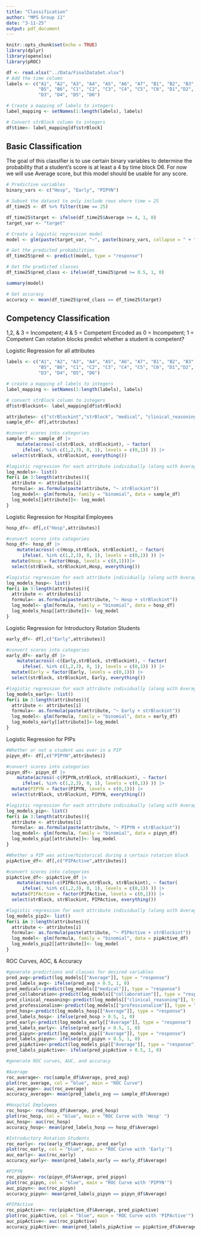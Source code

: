 ```yaml
---
title: "Classification"
author: "MPS Group 11"
date: "3-11-25"
output: pdf_document
---
```


```r
knitr::opts_chunk$set(echo = TRUE)
library(dplyr)
library(openxlsx)
library(pROC)
```

```r
df <- read.xlsx("../Data/FinalDataSet.xlsx")
# Add the time column 
labels <- c("A1", "A2", "A3", "A4", "A5", "A6", "A7", "B1", "B2", "B3", "B4", 
            "B5", "B6", "C1", "C2", "C3", "C4", "C5", "C6", "D1","D2", 
            "D3", "D4", "D5", "D6")

# Create a mapping of labels to integers
label_mapping <- setNames(1:length(labels), labels)

# Convert strBlock column to integers
df$time<- label_mapping[df$strBlock]
```

## Basic Classification

The goal of this classifier is to use certain binary variables to determine the probability that a student's score is at least a 4 by time block D6. For now we will use Average score, but this model should be usable for any score. 


```r

# Predictive variables 
binary_vars <- c("Hosp", "Early", "PIPYN")

# Subset the dataset to only include rows where time = 25
df_time25 <- df %>% filter(time == 25)

df_time25$target <- ifelse(df_time25$Average >= 4, 1, 0)
target_var <- "target"

# Create a logistic regression model
model <- glm(paste(target_var, "~", paste(binary_vars, collapse = " + ")), data = df_time25, family = "binomial")

# Get the predicted probabilities
df_time25$pred <- predict(model, type = "response")

# Get the predicted classes
df_time25$pred_class <- ifelse(df_time25$pred >= 0.5, 1, 0)

summary(model)

# Get accuracy 
accuracy <- mean(df_time25$pred_class == df_time25$target)

```
## Competency Classification

1,2, & 3 = Incompetent; 4 & 5 = Competent Encoded as 0 = Incompetent; 1 = Competent 
Can rotation blocks predict whether a student is competent?

Logistic Regression for all attributes
```r
labels <- c("A1", "A2", "A3", "A4", "A5", "A6", "A7", "B1", "B2", "B3", "B4", 
            "B5", "B6", "C1", "C2", "C3", "C4", "C5", "C6", "D1","D2", 
            "D3", "D4", "D5", "D6")

# create a mapping of labels to integers
label_mapping <- setNames(1:length(labels), labels)

# convert strBlock column to integers
df$strBlockint<- label_mapping[df$strBlock]

attributes<- c("strBlockint","strBlock", "medical", "clinical_reasoning", "professionalism", "collaboration", "patient_care", "Average", "procedural", "oral", "written")
sample_df<- df[,attributes]

#convert scores into categories
sample_df<- sample_df |>
    mutate(across(-c(strBlock, strBlockint), ~ factor(
      ifelse(. %in% c(1,2,3), 0, 1), levels = c(0,1)) )) |>
  select(strBlock, strBlockint, everything())

#logistic regression for each attribute individually (along with Average)
log_models<- list()
for(i in 3:length(attributes)){
  attribute <- attributes[i]
  formula<- as.formula(paste(attribute, "~ strBlockint"))
  log_model<- glm(formula, family = "binomial", data = sample_df)
  log_models[[attribute]]<- log_model
}

```

Logistic Regression for Hospital Employees
```r
hosp_df<- df[,c("Hosp",attributes)]

#convert scores into categories
hosp_df<- hosp_df |>
    mutate(across(-c(Hosp,strBlock, strBlockint), ~ factor(
      ifelse(. %in% c(1,2,3), 0, 1), levels = c(0,1)) )) |>
  mutate(Hosp = factor(Hosp, levels = c(0,1)))|>
  select(strBlock, strBlockint,Hosp, everything())

#logistic regression for each attribute individually (along with Average)
log_models_hosp<- list()
for(i in 3:length(attributes)){
  attribute <- attributes[i]
  formula<- as.formula(paste(attribute, "~ Hosp + strBlockint"))
  log_model<- glm(formula, family = "binomial", data = hosp_df)
  log_models_hosp[[attribute]]<- log_model
}

```

Logistic Regression for Introductory Rotation Students
```r
early_df<- df[,c("Early",attributes)]

#convert scores into categories
early_df<- early_df |>
    mutate(across(-c(Early,strBlock, strBlockint), ~ factor(
      ifelse(. %in% c(1,2,3), 0, 1), levels = c(0,1)) )) |>
  mutate(Early = factor(Early, levels = c(0,1))) |>
  select(strBlock, strBlockint, Early, everything())

#logistic regression for each attribute individually (along with Average)
log_models_early<- list()
for(i in 3:length(attributes)){
  attribute <- attributes[i]
  formula<- as.formula(paste(attribute, "~ Early + strBlockint"))
  log_model<- glm(formula, family = "binomial", data = early_df)
  log_models_early[[attribute]]<-log_model
}
```

Logistic Regression for PIPs
```r
#Whether or not a student was ever in a PIP
pipyn_df<- df[,c("PIPYN",attributes)]

#convert scores into categories
pipyn_df<- pipyn_df |>
    mutate(across(-c(PIPYN,strBlock, strBlockint), ~ factor(
      ifelse(. %in% c(1,2,3), 0, 1), levels = c(0,1)) )) |>
  mutate(PIPYN = factor(PIPYN, levels = c(0,1))) |>
  select(strBlock, strBlockint, PIPYN, everything())

#logistic regression for each attribute individually (along with Average)
log_models_pip<- list()
for(i in 3:length(attributes)){
  attribute <- attributes[i]
  formula<- as.formula(paste(attribute, "~ PIPYN + strBlockint"))
  log_model<- glm(formula, family = "binomial", data = pipyn_df)
  log_models_pip[[attribute]]<- log_model
}
```
```r
#Whether a PIP was active/historical during a certain rotation block
pipActive_df<- df[,c("PIPActive",attributes)]

#convert scores into categories
pipActive_df<- pipActive_df |>
    mutate(across(-c(PIPActive,strBlock, strBlockint), ~ factor(
      ifelse(. %in% c(1,2,3), 0, 1), levels = c(0,1)) )) |>
  mutate(PIPActive = factor(PIPActive, levels = c(0,1))) |>
  select(strBlock, strBlockint, PIPActive, everything())

#logistic regression for each attribute individually (along with Average)
log_models_pip2<- list()
for(i in 3:length(attributes)){
  attribute <- attributes[i]
  formula<- as.formula(paste(attribute, "~ PIPActive + strBlockint"))
  log_model<- glm(formula, family = "binomial", data = pipActive_df)
  log_models_pip2[[attribute]]<- log_model
}

```

ROC Curves, AOC, & Accuracy 
```r
#generate predictions and classes for desired variables
pred_avg<-predict(log_models[["Average"]], type = "response")
pred_labels_avg<- ifelse(pred_avg > 0.5, 1, 0)
pred_medical<-predict(log_models[["medical"]], type = "response")
pred_collaboration<-predict(log_models[["collaboration"]], type = "response")
pred_clinical_reasoning<-predict(log_models[["clinical_reasoning"]], type = "response")
pred_professionalism<-predict(log_models[["professionalism"]], type = "response")
pred_hosp<-predict(log_models_hosp[["Average"]], type = "response")
pred_labels_hosp<- ifelse(pred_hosp > 0.5, 1, 0)
pred_early<-predict(log_models_early[["Average"]], type = "response")
pred_labels_early<- ifelse(pred_early > 0.5, 1, 0)
pred_pipyn<-predict(log_models_pip[["Average"]], type = "response")
pred_labels_pipyn<- ifelse(pred_pipyn > 0.5, 1, 0)
pred_pipActive<-predict(log_models_pip[["Average"]], type = "response")
pred_labels_pipActive<- ifelse(pred_pipActive > 0.5, 1, 0)

#generate ROC curves, AUC, and accuracy 

#Average
roc_average<- roc(sample_df$Average, pred_avg)
plot(roc_average, col = "blue", main = "ROC Curve")
auc_average<- auc(roc_average)
accuracy_average<- mean(pred_labels_avg == sample_df$Average)

#Hospital Employees
roc_hosp<- roc(hosp_df$Average, pred_hosp)
plot(roc_hosp, col = "blue", main = "ROC Curve with 'Hosp' ")
auc_hosp<- auc(roc_hosp)
accuracy_hosp<- mean(pred_labels_hosp == hosp_df$Average)

#Introductory Rotation Students
roc_early<- roc(early_df$Average, pred_early)
plot(roc_early, col = "blue", main = "ROC Curve with 'Early'")
auc_early<- auc(roc_early)
accuracy_early<- mean(pred_labels_early == early_df$Average)

#PIPYN
roc_pipyn<- roc(pipyn_df$Average, pred_pipyn)
plot(roc_pipyn, col = "blue", main = "ROC Curve with 'PIPYN'")
auc_pipyn<- auc(roc_pipyn)
accuracy_pipyn<- mean(pred_labels_pipyn == pipyn_df$Average)

#PIPActive
roc_pipActive<- roc(pipActive_df$Average, pred_pipActive)
plot(roc_pipActive, col = "blue", main = "ROC Curve with 'PIPActive'")
auc_pipActive<- auc(roc_pipActive)
accuracy_pipActive<- mean(pred_labels_pipActive == pipActive_df$Average)

```

